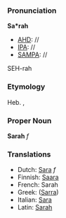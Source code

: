 ===Pronunciation===
'''Sa*rah'''
*[[AHD]]: //
*[[IPA]]: //
*[[SAMPA]]: //
SEH-rah
===Etymology===

Heb. ''[[]]'', [[]]

===Proper Noun===
'''Sarah''' ''f''

===Translations===
*Dutch: [[Sara]] ''f''
*Finnish: [[Saara]]
*French: Sarah
*Greek: ([[Sarra]])
*Italian: [[Sara]]
*Latin: [[Sarah]]